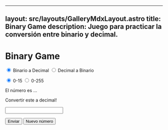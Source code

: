 
---
layout: src/layouts/GalleryMdxLayout.astro
title: Binary Game
description: Juego para practicar la conversión entre binario y decimal.
---

<link rel="stylesheet" href="/_binario.css" />

<div class="binario-container">
  <h1>Binary Game</h1>
	<div id="main">
		<p>
			<input type="radio" id="binary" name="state" value="binary" checked />
			<label for="binary">Binario a Decimal</label>
			<input type="radio" id="decimal" name="state" value="decimal" />
			<label for="decimal">Decimal a Binario</label>
		</p>
		<p>
			<input type="radio" id="small" name="range" value="small" checked />
			<label for="small">0-15</label>
			<input type="radio" id="large" name="range" value="large" />
			<label for="large">0-255</label>
		</p>
		<p>El número es ...</p>
		<p id="number"></p>
		<p>Convertir este a <span id="state">decimal</span>!</p>
		<p><input type="text" id="input"/></p>
		<p>
			<button id="button">Enviar</button>
			<button id="new">Nuevo número</button>
		</p>
		<p id="result"></p>
		<p id="points"></p>
	</div>
</div>

<script src="/convertir-binario.js" defer></script>